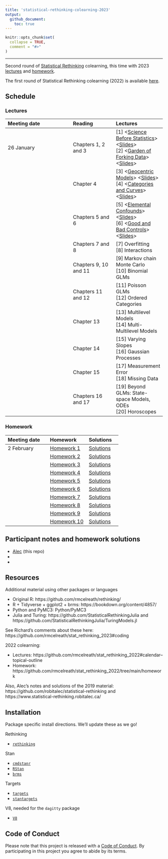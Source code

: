```yaml
---
title: 'statistical-rethinking-colearning-2023'
output: 
  github_document:
    toc: true
---
```


<!-- README.md is generated from README.Rmd. Please edit that file -->

```r
knitr::opts_chunk$set(
  collapse = TRUE,
  comment = "#>"
)
```

---

Second round of [Statistical Rethinking](https://xcelab.net/rm/statistical-rethinking/) colearning, 
this time with 2023 [lectures](https://www.youtube.com/playlist?list=PLDcUM9US4XdPz-KxHM4XHt7uUVGWWVSus) and 
[homework](https://github.com/rmcelreath/stat_rethinking_2023/tree/main/homework).

The first round of Statistical Rethinking colearning (2022) is available [here](https://github.com/robitalec/statistical-rethinking-colearning-2022).




## Schedule

### Lectures

| Meeting date | Reading  | Lectures  |
| :----------- | :------- | :-------- |
| 26 January   | Chapters 1, 2 and 3 | [1] <[Science Before Statistics](https://www.youtube.com/watch?v=FdnMWdICdRs&list=PLDcUM9US4XdPz-KxHM4XHt7uUVGWWVSus&index=1)> <[Slides](https://speakerdeck.com/rmcelreath/statistical-rethinking-2023-lecture-01)> <br> [2] <[Garden of Forking Data](https://www.youtube.com/watch?v=R1vcdhPBlXA&list=PLDcUM9US4XdPz-KxHM4XHt7uUVGWWVSus&index=2)> <[Slides](https://speakerdeck.com/rmcelreath/statistical-rethinking-2023-lecture-02)>
| | Chapter 4 | [3] <[Geocentric Models](https://www.youtube.com/watch?v=tNOu-SEacNU&list=PLDcUM9US4XdPz-KxHM4XHt7uUVGWWVSus&index=3)> <[Slides](https://speakerdeck.com/rmcelreath/statistical-rethinking-2023-lecture-03)> <br> [4] <[Categories and Curves](https://www.youtube.com/watch?v=F0N4b7K_iYQ&list=PLDcUM9US4XdPz-KxHM4XHt7uUVGWWVSus&index=4)> <[Slides](https://speakerdeck.com/rmcelreath/statistical-rethinking-2023-lecture-04)>
| | Chapters 5 and 6 |  [5] <[Elemental Confounds](https://www.youtube.com/watch?v=mBEA7PKDmiY&list=PLDcUM9US4XdPz-KxHM4XHt7uUVGWWVSus&index=5)> <[Slides](https://speakerdeck.com/rmcelreath/statistical-rethinking-2023-lecture-05)> <br> [6] <[Good and Bad Controls](https://www.youtube.com/watch?v=uanZZLlzKHw&list=PLDcUM9US4XdPz-KxHM4XHt7uUVGWWVSus&index=6)> <[Slides](https://speakerdeck.com/rmcelreath/statistical-rethinking-2023-lecture-06)>
| | Chapters 7 and 8 | [7] Overfitting <br> [8] Interactions
| | Chapters 9, 10 and 11 | [9] Markov chain Monte Carlo <br> [10] Binomial GLMs
| | Chapters 11 and 12 | [11] Poisson GLMs <br> [12] Ordered Categories
| | Chapter 13 | [13] Multilevel Models <br> [14] Multi-Multilevel Models
| | Chapter 14 | [15] Varying Slopes <br> [16] Gaussian Processes
| | Chapter 15 | [17] Measurement Error <br> [18] Missing Data
| | Chapters 16 and 17 | [19] Beyond GLMs: State-space Models, ODEs <br> [20] Horoscopes



### Homework

| Meeting date | Homework    | Solutions | 
| :----------- | :---------- | :-------- |
| 2 February   | [Homework 1](https://github.com/rmcelreath/stat_rethinking_2023/blob/main/homework/week01.pdf) | [Solutions](https://github.com/rmcelreath/stat_rethinking_2023/blob/main/homework/week01-solutions.pdf) | 
|              | [Homework 2](https://github.com/rmcelreath/stat_rethinking_2023/blob/main/homework/week02.pdf) | [Solutions](https://github.com/rmcelreath/stat_rethinking_2023/blob/main/homework/week02-solutions.pdf) | 
|              | [Homework 3](https://github.com/rmcelreath/stat_rethinking_2023/blob/main/homework/week03.pdf) | [Solutions](https://github.com/rmcelreath/stat_rethinking_2023/blob/main/homework/week03-solutions.pdf) | 
|              | [Homework 4](https://github.com/rmcelreath/stat_rethinking_2023/blob/main/homework/week04.pdf) | [Solutions](https://github.com/rmcelreath/stat_rethinking_2023/blob/main/homework/week04-solutions.pdf) | 
|              | [Homework 5](https://github.com/rmcelreath/stat_rethinking_2023/blob/main/homework/week05.pdf) | [Solutions](https://github.com/rmcelreath/stat_rethinking_2023/blob/main/homework/week05-solutions.pdf) | 
|              | [Homework 6](https://github.com/rmcelreath/stat_rethinking_2023/blob/main/homework/week06.pdf) | [Solutions](https://github.com/rmcelreath/stat_rethinking_2023/blob/main/homework/week06-solutions.pdf) | 
|              | [Homework 7](https://github.com/rmcelreath/stat_rethinking_2023/blob/main/homework/week07.pdf) | [Solutions](https://github.com/rmcelreath/stat_rethinking_2023/blob/main/homework/week07-solutions.pdf) | 
|              | [Homework 8](https://github.com/rmcelreath/stat_rethinking_2023/blob/main/homework/week08.pdf) | [Solutions](https://github.com/rmcelreath/stat_rethinking_2023/blob/main/homework/week08-solutions.pdf) | 
|              | [Homework 9](https://github.com/rmcelreath/stat_rethinking_2023/blob/main/homework/week09.pdf) | [Solutions](https://github.com/rmcelreath/stat_rethinking_2023/blob/main/homework/week09-solutions.pdf) | 
|              | [Homework 10](https://github.com/rmcelreath/stat_rethinking_2023/blob/main/homework/week10.pdf) | [Solutions](https://github.com/rmcelreath/stat_rethinking_2023/blob/main/homework/week10-solutions.pdf) | 



## Participant notes and homework solutions

- [Alec](https://github.com/robitalec/statistical-rethinking-colearning-2023) (this repo)
- 
- 



## Resources

Additional material using other packages or languages

* Original R: https://github.com/rmcelreath/rethinking/
* R + Tidyverse + ggplot2 + brms: https://bookdown.org/content/4857/
* Python and PyMC3: Python/PyMC3
* Julia and Turing: https://github.com/StatisticalRethinkingJulia and https://github.com/StatisticalRethinkingJulia/TuringModels.jl

See Richard's comments about these here: https://github.com/rmcelreath/stat_rethinking_2023#coding


2022 colearning:

* Lectures: https://github.com/rmcelreath/stat_rethinking_2022#calendar--topical-outline
* Homework: https://github.com/rmcelreath/stat_rethinking_2022/tree/main/homework

Also, Alec's notes and solutions of the 2019 material: https://github.com/robitalec/statistical-rethinking and https://www.statistical-rethinking.robitalec.ca/



## Installation

Package specific install directions. We'll update these as we go!

Rethinking

* [`rethinking`](https://github.com/rmcelreath/rethinking#installation)

Stan

* [`cmdstanr`](https://mc-stan.org/cmdstanr/articles/cmdstanr.html)
* [`RStan`](https://github.com/stan-dev/rstan/wiki/RStan-Getting-Started)
* [`brms`](r/brms/#how-do-i-install-brms)


Targets

* [`targets`](https://github.com/ropensci/targets/#installation)
* [`stantargets`](https://github.com/ropensci/stantargets/#installation)

V8, needed for the `dagitty` package

* [`V8`](https://github.com/jeroen/v8#installation)




## Code of Conduct

Please note that this project is released with a [Code of
Conduct](CODE_OF_CONDUCT.md). By participating in this project you agree to abide by its terms.
